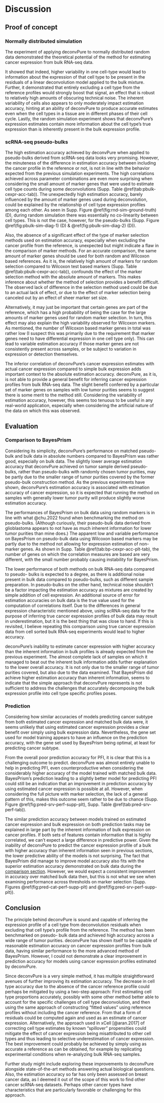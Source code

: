 # Discussion

## Proof of concept

### Normally distributed simulation

The experiment of applying deconvPure to normally distributed random data
demonstrated the theoretical potential of the method for estimating cancer
expression from bulk RNA-seq data.

It showed that indeed, higher variability in one cell-type would lead to
information about the expression of that cell type to be present in the
residuals of a linear deconvolution model applied to the bulk mixture. Further,
it demonstrated that entirely excluding a cell type from the reference profiles
would strongly boost that signal, an effect that is robust to relatively high
amounts of obscuring technical noise. The inherent variability of cells also
appears to only moderately impact estimation accuracy, hinting at an ability of
deconvPure to produce accurate estimates even when the cell types in a tissue
are in different phases of their cell cycle. Lastly, the random simulation
experiment shows that deconvPure's expression estimates contain more information
about the cell type's true expression than is inherently present in the bulk
expression profile.

### scRNA-seq pseudo-bulks

<!-- TODO Expand on why this leads to residuals correlating with cancer even
when including cancer profiles. -->

The high estimation accuracy achieved by deconvPure when applied to pseudo-bulks
derived from scRNA-seq data looks very promising. However, the minuteness of the
difference in estimation accuracy between including the cancer profile in the
reference or not, is not in line with the behavior expected from the previous
simulation experiments. The high correlations achieved across parameter
combinations are even more surprising when considering the small amount of
marker genes that were used to estimate cell type counts during some
deconvolutions (Supp. Table \@ref(tab:pbulk-cexpr-acc-tab)). The unexpectedly
high estimation accuracy, barely influenced by the amount of marker genes used
during deconvolution, could be explained by the relationship of cell type
expression profiles among each other. As seen in Supp. Figure
\@ref(fig:rnd-sim-ground-truth) (D), during random simulation there was
essentially no co-linearity between cell types. This is not the case, however,
for the pseudo-bulks (Supp. Figure \@ref(fig:pbulk-sim-diag-1) (D) &
\@ref(fig:pbulk-sim-diag-2) (D)).

Also, the absence of a significant effect of the type of marker selection
methods used on estimation accuracy, especially when excluding the cancer
profile from the reference, is unexpected but might indicate a flaw in the
comparison of marker methods. For an accurate comparison, the same amount of
marker genes should be used for both random and Wilcoxon based references. As it
is, the relatively high amount of markers for random selection compared to
Wilcoxon test based markers (Supp. Table \@ref(tab:pbulk-cexpr-acc-tab)),
confounds the effect of the marker selection method with the absolute amount of
markers. This makes inference about whether the method of selection provides a
benefit difficult. The observed lack of difference in the selection method used
could be due to an actual lack of effect, or due to the effect of marker
selection being canceled out by an effect of sheer marker set size.

<!-- If need be, we can put in the number of marker genes ESTIMATE
[@yoshihara.2013] uses for inferring tumor purity. Also, marker selection is
only indirectly important for cancer expression estimation, it primarily
influences cell type inference. On that note, there may be an issue as the
removal of the cancer reference profile effectively further reduces the number
of marker genes, as the markers for cancer by definition cease to be markers
for cancer. -->

Alternatively, it may just be important that certain genes are part of the
reference, which has a high probability of being the case for the large amounts
of marker genes used for random marker selection. In turn, this effect may also
explain the high variability observed for Wilcoxon markers. As mentioned, the
number of Wilcoxon based marker genes in total was rather low (I suspect this
was primarily due to the requirement that marker genes need to have differential
expression in one cell type only). This can lead to variable estimation accuracy
if those marker genes are not consistently present across samples, or be subject
to variation in expression or detection themselves.

The inferior correlation of deconvPure's cancer expression estimates with actual
cancer expression compared to simple bulk expression adds important context to
the absolute estimation accuracy. deconvPure, as it is, is not able to provide a
general benefit for inferring cancer expression profiles from bulk RNA-seq data.
The slight benefit conferred by a particular set of marker genes on samples with
low tumor purities seems to suggest there is some merit to the method still.
Considering the variability of estimation accuracy, however, this seems too
tenuous to be useful in any real-world application, especially when considering
the artificial nature of the data on which this was observed.


## Evaluation

### Comparison to BayesPrism

Considering its simplicity, deconvPure's performance on matched pseudo-bulk and
bulk data in absolute numbers compared to BayesPrism was rather good, especially
on bulk data. The slightly lower average estimation accuracy that deconvPure
achieved on tumor sample derived pseudo-bulks, rather than pseudo-bulks with
randomly chosen tumor purities, may be partly due to the smaller range of tumor
purities covered by the former pseudo-bulk construction method. As the previous
experiments have shown, deconvPure's estimation accuracy is associated with
estimation accuracy of cancer expression, so it is expected that running the
method on samples with generally lower tumor purity will produce slightly worse
estimation accuracy.

The performances of BayesPrism on bulk data using random markers is in line with
what @chu.2022 found when benchmarking the method on pseudo-bulks. (Although
curiously, their pseudo-bulk data derived from glioblastoma appears to not have
as much inherent information for lower tumor purities than mine does.) The
apparent low and variable performance on BayesPrism on pseudo-bulk data using
Wilcoxon based markers may be partly due to the method not allowing for
expression estimation of non-marker genes. As shown in Supp. Table
\@ref(tab:bp-cexpr-acc-plt-tab), the number of genes on which the correlation
measures are based are very different, with the small number probably causing
instability for BayesPrism.

The lower performance of both methods on bulk RNA-seq data compared to pseudo-
bulks is expected to a degree, as there is additional noise present in bulk data
compared to pseudo-bulks, such as different sample preparation. In pseudo-bulks
on the other hand, technical noise shouldn't be a factor impacting the
estimation accuracy as mixtures are created by simple addition of cell
expression. An additional source of error for estimation accuracies on bulk data
is the true value used for the computation of correlations itself. Due to the
differences in general expression characteristic mentioned above, using
scRNA-seq data for the purpose of inferring true cancer expression profiles of
bulk data may result in underestimation, but it is the best thing that was close
to hand. If this is revisited, I believe repeating this comparison using true
cancer expression data from cell sorted bulk RNA-seq experiments would lead to
higher accuracy.

deconvPure's inability to estimate cancer expression with higher accuracy than
the inherent information in bulk profiles is already expected from the previous
experiment. The almost complete lack of samples on which it managed to beat out
the inherent bulk information adds further explanation to the lower overall
accuracy. It is not only due to the smaller range of tumor purities covered, but
also due to the data examined. That BayesPrism did achieve higher estimation
accuracy than inherent information, seems to indicate that the simple
approach that deconvPure represents is not sufficient to address the
challenges that accurately decomposing the bulk expression profile into cell
type specific profiles poses.

### Prediction

Considering how similar accuracies of models predicting cancer subtype from both
estimated cancer expression and matched bulk data were, it seems unlikely that
using estimated cancer expression provides a clear benefit over simply using
bulk expression data. Nevertheless, the gene set used for model training appears
to have an influence on the prediction accuracy, with the gene set used by
BayesPrism being optimal, at least for predicting cancer subtype.

<!-- TODO Discuss PAM50. -->

From the overall poor prediction accuracy for PFI, it is clear that this is a
challenging outcome to predict. deconvPure was almost entirely unable to help in
predicting PFI, even counterproductive when considering the considerably higher
accuracy of the model trained with matched bulk data. BayesPrism's prediction
leading to a slightly better model for predicting PFI could still be an
indication that an improvement in prediction accuracy by using estimated cancer
expression is possible at all. However, when considering the full picture with
marker selection, the lack of a general pattern of this, makes this outcome seem
rather to be due to chance (Supp. Figure \@ref(fig:pred-srv-perf-supp-plt),
Supp. Table \@ref(tab:pred-srv-perf-tab)).

The similar prediction accuracy between models trained on estimated cancer
expression and bulk expression on both prediction tasks may be explained in
large part by the inherent information of bulk expression on cancer profiles. If
both sets of features contain information that is highly correlated, we can't
expect a large difference in predictive power. Given the inability of deconvPure
to predict the cancer expression profile of a bulk with higher accuracy than
inherent information seen in previous sections, the lower predictive ability of
the models is not surprising. The fact that BayesPrism did manage to improve
model accuracy also fits with the superior estimation accuracy demonstrated on
bulk data during the [comparison section](#comparison-to-bayesprism). However,
we would expect a consistent improvement in accuracy over matched bulk data
then, but this is not what we see when examining performance across thresholds
on marker selection (Supp. Figures \@ref(fig:pred-cat-perf-supp-plt) and
\@ref(fig:pred-srv-perf-supp-plt)).

## Conclusion

The principle behind deconvPure is sound and capable of inferring the expression
profile of a cell type from deconvolution residuals when excluding that cell
type's profile from the reference. The method has been benchmarked on pseudo-
bulk data and achieved high accuracy across a wide range of tumor purities.
deconvPure has shown itself to be capable of reasonable estimation accuracy on
cancer expression profiles from bulk data, having similar performance to the
more advanced method of BayesPrism. However, I could not demonstrate a clear
improvement in prediction accuracy for models using cancer expression profiles
estimated by deconvPure.

Since deconvPure is a very simple method, it has multiple straightforward
avenues of further improving its estimation accuracy. The decrease in cell type
accuracy due to the absence of the cancer reference profile could perhaps be
mitigated by using a two-step approach: First estimating cell type proportions
accurately, possibly with some other method better able to account for the
specific challenges of cell type deconvolution, and then using the same approach
of constructing "fitted values" using reference profiles without including the
cancer reference. From that a form of residuals could be computed again and used
as an estimate of cancer expression. Alternatively, the approach used in xCell
[@aran.2017] of correcting cell type estimates by known "spillover" propensities
could mitigate the effect of cancer expression being misattributed to other cell
types and thus leading to selective underestimation of cancer expression. The
best improvement could probably be achieved by simply using as accurate a
reference as can be obtained, for example by replicating experimental conditions
when re-analyzing bulk RNA-seq samples.

Further study might include exploring these improvements to deconvPure alongside
state-of-the-art methods answering actual biological questions. Also, the
estimation accuracy so far has only been assessed on breast cancer data, as I
deemed it out of the scope of this work to find other cancer scRNA-seq datasets.
Perhaps other cancer types have characteristics that are particularly favorable
or challenging for this approach.
